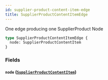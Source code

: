 ```yaml
---
id: supplier-product-content-item-edge
title: SupplierProductContentItemEdge
---
```


One edge producing one SupplierProduct Node

```graphql
type SupplierProductContentItemEdge {
  node: SupplierProductContentItem
}
```

### Fields

#### `node` ([`SupplierProductContentItem`](/developers/supplier-apis/supply-api/graphql/reference/objects/supplier-product-content-item))
